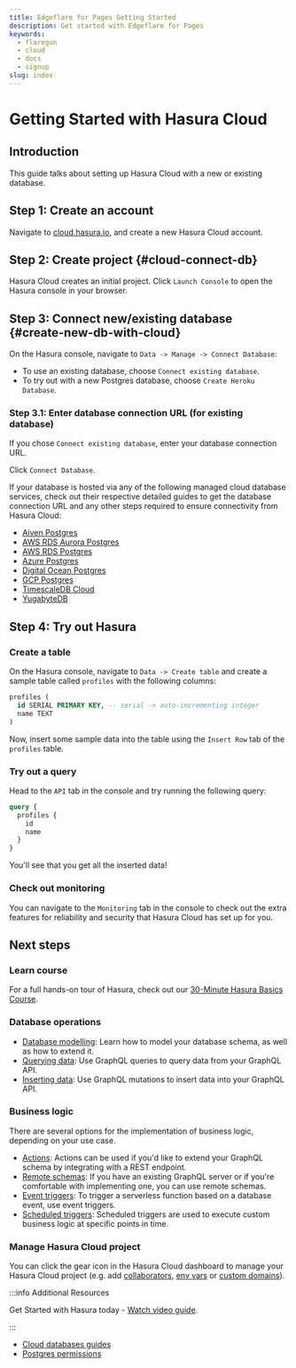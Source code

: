 ```yaml
---
title: Edgeflare for Pages Getting Started
description: Get started with Edgeflare for Pages
keywords:
  - flaregun
  - cloud
  - docs
  - signup
slug: index
---
```



# Getting Started with Hasura Cloud

## Introduction

This guide talks about setting up Hasura Cloud with a new or existing
database.

## Step 1: Create an account

Navigate to
[cloud.hasura.io](https://cloud.hasura.io/signup/?pg=docs&plcmt=body&cta=navigate-to-cloud-hasura-io&tech=default),
and create a new Hasura Cloud account.

## Step 2: Create project {#cloud-connect-db}

Hasura Cloud creates an initial project. Click `Launch Console` to open
the Hasura console in your browser.

<Thumbnail
  src="/img/graphql/cloud/getting-started/create-project.png"
  alt="Connect new or existing database"
  width="556px"
/>

## Step 3: Connect new/existing database {#create-new-db-with-cloud}

On the Hasura console, navigate to `Data -> Manage -> Connect Database`:

<Thumbnail
  src="/img/graphql/cloud/getting-started/connect-db-console.png"
  alt="Connect database"
  width="1000px"
/>

- To use an existing database, choose `Connect existing database`.
- To try out with a new Postgres database, choose
  `Create Heroku Database`.

<Thumbnail
  src="/img/graphql/cloud/getting-started/db-setup.png"
  alt="DB setup"
  width="556px"
/>

### Step 3.1: Enter database connection URL (for existing database)

If you chose `Connect existing database`, enter your database connection
URL.

Click `Connect Database`.

<Thumbnail
  src="/img/graphql/cloud/getting-started/connect-db.png"
  alt="Enter URL for existing database"
  width="556px"
/>

If your database is hosted via any of the following managed cloud
database services, check out their respective detailed guides to get the
database connection URL and any other steps required to ensure
connectivity from Hasura Cloud:

- [Aiven Postgres](/graphql/cloud/getting-started/cloud-databases/aiven.mdx)
- [AWS RDS Aurora Postgres](/graphql/cloud/getting-started/cloud-databases/aws-aurora.mdx)
- [AWS RDS Postgres](/graphql/cloud/getting-started/cloud-databases/aws-postgres.mdx)
- [Azure Postgres](/graphql/cloud/getting-started/cloud-databases/azure.mdx)
- [Digital Ocean Postgres](/graphql/cloud/getting-started/cloud-databases/digital-ocean.mdx)
- [GCP Postgres](/graphql/cloud/getting-started/cloud-databases/gcp.mdx)
- [TimescaleDB Cloud](/graphql/cloud/getting-started/cloud-databases/timescale-cloud.mdx)
- [YugabyteDB](/graphql/cloud/getting-started/cloud-databases/yugabyte.mdx)

## Step 4: Try out Hasura

### Create a table

On the Hasura console, navigate to `Data -> Create table` and create a
sample table called `profiles` with the following columns:

```sql
profiles (
  id SERIAL PRIMARY KEY, -- serial -> auto-incrementing integer
  name TEXT
)
```

<Thumbnail
  src="/img/graphql/core/getting-started/create-profile-table.png"
  alt="Create a table"
/>

Now, insert some sample data into the table using the `Insert Row` tab
of the `profiles` table.

### Try out a query

Head to the `API` tab in the console and try running the following
query:

```graphql
query {
  profiles {
    id
    name
  }
}
```

You'll see that you get all the inserted data!

<Thumbnail
  src="/img/graphql/core/getting-started/profile-query.png"
  alt="Try out a query"
/>

### Check out monitoring

You can navigate to the `Monitoring` tab in the console to check out the
extra features for reliability and security that Hasura Cloud has set up
for you.

<Thumbnail
  src="/img/graphql/cloud/metrics/monitoring-tab-overview.png"
  alt="Hasura Console: Monitoring tab"
/>

## Next steps

### Learn course

For a full hands-on tour of Hasura, check out our [30-Minute Hasura
Basics Course](https://hasura.io/learn/graphql/hasura/introduction/).

### Database operations

- [Database modelling](/graphql/core/databases/postgres/schema/index.mdx): Learn how to model your database
  schema, as well as how to extend it.
- [Querying data](/graphql/core/databases/postgres/queries/index.mdx): Use GraphQL queries to query data from
  your GraphQL API.
- [Inserting data](/graphql/core/databases/postgres/mutations/index.mdx): Use GraphQL mutations to insert data
  into your GraphQL API.

### Business logic

There are several options for the implementation of business logic,
depending on your use case.

- [Actions](/graphql/core/actions/index.mdx): Actions can be used if you'd like to extend
  your GraphQL schema by integrating with a REST endpoint.
- [Remote schemas](/graphql/core/remote-schemas/index.mdx): If you have an existing GraphQL
  server or if you're comfortable with implementing one, you can use
  remote schemas.
- [Event triggers](/graphql/core/event-triggers/index.mdx): To trigger a serverless function
  based on a database event, use event triggers.
- [Scheduled triggers](/graphql/core/scheduled-triggers/index.mdx): Scheduled triggers are
  used to execute custom business logic at specific points in time.

### Manage Hasura Cloud project

You can click the gear icon in the Hasura Cloud dashboard to manage your
Hasura Cloud project (e.g. add
[collaborators](/graphql/cloud/projects/collaborators.mdx),
[env vars](/graphql/cloud/projects/env-vars.mdx) or
[custom domains](/graphql/cloud/projects/domains.mdx)).

<Thumbnail
  src="/img/graphql/cloud/getting-started/project-manage.png"
  alt="Project actions"
  width="860px"
/>

:::info Additional Resources

Get Started with Hasura today - [Watch video guide](https://hasura.io/events/webinar/get-started-with-hasura/?pg=docs&plcmt=body&cta=getting-started&tech=).

:::

- [Cloud databases guides](/graphql/cloud/getting-started/cloud-databases/index.mdx)
- [Postgres permissions](/graphql/cloud/getting-started/postgres-permissions.mdx)
